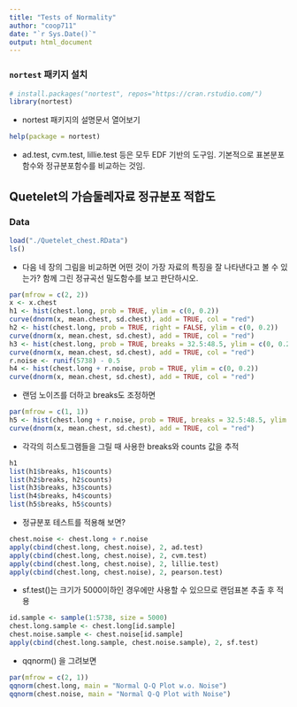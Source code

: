 ```yaml
---
title: "Tests of Normality"
author: "coop711"
date: "`r Sys.Date()`"
output: html_document
---
```


### `nortest` 패키지 설치

```r
# install.packages("nortest", repos="https://cran.rstudio.com/")
library(nortest)
```

- nortest 패키지의 설명문서 열어보기

```r
help(package = nortest)
```

- ad.test, cvm.test, lillie.test 등은 모두 EDF 기반의 도구임. 기본적으로 표본분포함수와 정규분포함수를 비교하는 것임.


## Quetelet의 가슴둘레자료 정규분포 적합도

### Data

```r
load("./Quetelet_chest.RData")
ls()
```

- 다음 네 장의 그림을 비교하면 어떤 것이 가장 자료의 특징을 잘 나타낸다고 볼 수 있는가? 함께 그린 정규곡선 밀도함수를 보고 판단하시오.

```r
par(mfrow = c(2, 2))
x <- x.chest
h1 <- hist(chest.long, prob = TRUE, ylim = c(0, 0.2))
curve(dnorm(x, mean.chest, sd.chest), add = TRUE, col = "red")
h2 <- hist(chest.long, prob = TRUE, right = FALSE, ylim = c(0, 0.2))
curve(dnorm(x, mean.chest, sd.chest), add = TRUE, col = "red")
h3 <- hist(chest.long, prob = TRUE, breaks = 32.5:48.5, ylim = c(0, 0.2))
curve(dnorm(x, mean.chest, sd.chest), add = TRUE, col = "red")
r.noise <- runif(5738) - 0.5
h4 <- hist(chest.long + r.noise, prob = TRUE, ylim = c(0, 0.2))
curve(dnorm(x, mean.chest, sd.chest), add = TRUE, col = "red")
```

- 랜덤 노이즈를 더하고 breaks도 조정하면

```r
par(mfrow = c(1, 1))
h5 <- hist(chest.long + r.noise, prob = TRUE, breaks = 32.5:48.5, ylim = c(0, 0.2))
curve(dnorm(x, mean.chest, sd.chest), add = TRUE, col = "red")
```

- 각각의 히스토그램들을 그릴 때 사용한 breaks와 counts 값을 추적 

```r
h1
list(h1$breaks, h1$counts)
list(h2$breaks, h2$counts)
list(h3$breaks, h3$counts)
list(h4$breaks, h4$counts)
list(h5$breaks, h5$counts)
````

- 정규분포 테스트를 적용해 보면?

```r
chest.noise <- chest.long + r.noise
apply(cbind(chest.long, chest.noise), 2, ad.test)
apply(cbind(chest.long, chest.noise), 2, cvm.test)
apply(cbind(chest.long, chest.noise), 2, lillie.test)
apply(cbind(chest.long, chest.noise), 2, pearson.test)
```

- sf.test()는 크기가 5000이하인 경우에만 사용할 수 있으므로 랜덤표본 추출 후 적용

```r
id.sample <- sample(1:5738, size = 5000)
chest.long.sample <- chest.long[id.sample]
chest.noise.sample <- chest.noise[id.sample]
apply(cbind(chest.long.sample, chest.noise.sample), 2, sf.test)
```

- qqnorm() 을 그려보면 

```r
par(mfrow = c(2, 1))
qqnorm(chest.long, main = "Normal Q-Q Plot w.o. Noise")
qqnorm(chest.noise, main = "Normal Q-Q Plot with Noise")
```